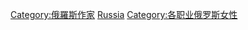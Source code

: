 {{Commonscat|Female writers from Russia}}

[[Category:俄羅斯作家|Category:俄羅斯作家]]
[[Category:各國女性作家|Russia]]
[[Category:各职业俄罗斯女性|Category:各职业俄罗斯女性]]